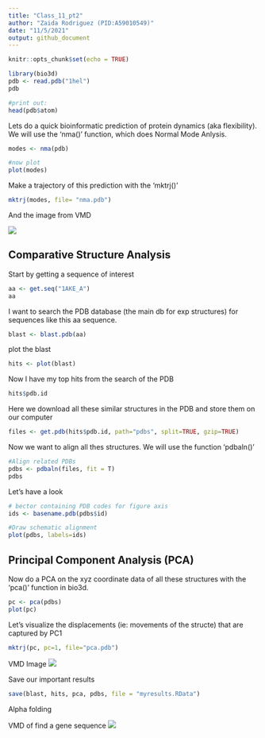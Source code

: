```yaml
---
title: "Class_11_pt2"
author: "Zaida Rodriguez (PID:A59010549)"
date: "11/5/2021"
output: github_document
---
```


```r
knitr::opts_chunk$set(echo = TRUE)
```

```r
library(bio3d)
pdb <- read.pdb("1hel")
pdb
```

```r
#print out:
head(pdb$atom)
```

Lets do a quick bioinformatic prediction of protein dynamics (aka flexibility). We will use the 'nma()' function, which does Normal Mode Anlysis. 
```r
modes <- nma(pdb)

#now plot
plot(modes)
```

Make a trajectory of this prediction with the 'mktrj()'
```r
mktrj(modes, file= "nma.pdb")
```

And the image from VMD

![](nma.png)

## Comparative Structure Analysis

Start by getting a sequence of interest

```r
aa <- get.seq("1AKE_A")
aa
```

I want to search the PDB database (the main db for exp structures) for sequences like this aa sequence. 
```r
blast <- blast.pdb(aa)
```

plot the blast
```r
hits <- plot(blast)
```

Now I have my top hits from the search of the PDB
```r
hits$pdb.id
```

Here we download all these similar structures in the PDB and store them on our computer
```r
files <- get.pdb(hits$pdb.id, path="pdbs", split=TRUE, gzip=TRUE)
```

Now we want to align all thes structures. We will use the function 'pdbaln()'

```r
#Align related PDBs
pdbs <- pdbaln(files, fit = T)
pdbs
```

Let's have a look
```r
# bector containing PDB codes for figure axis
ids <- basename.pdb(pdbs$id)

#Draw schematic alignment
plot(pdbs, labels=ids)
```

## Principal Component Analysis (PCA)

Now do a PCA on the xyz coordinate data of all these structures with the 'pca()' function in bio3d.

```r
pc <- pca(pdbs)
plot(pc)
```

Let's visualize the displacements (ie: movements of the structe) that are captured by PC1

```r
mktrj(pc, pc=1, file="pca.pdb")
```

VMD Image
![](pca.png)

Save our important results
```r
save(blast, hits, pca, pdbs, file = "myresults.RData")
```

Alpha folding

VMD of find a gene sequence
![](kinesin11.png)

